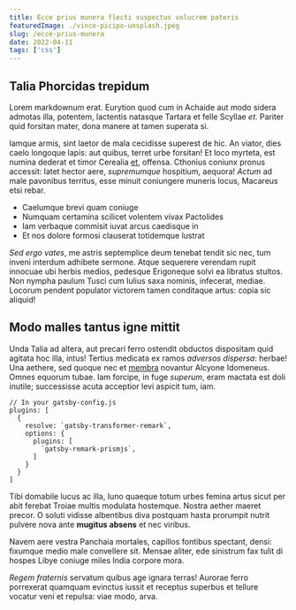 ```yaml
---
title: Ecce prius munera flecti suspectus volucrem pateris
featuredImage: ./vince-picipo-unsplash.jpeg
slug: /ecce-prius-munera
date: 2022-04-11
tags: ['css']
---
```


## Talia Phorcidas trepidum

Lorem markdownum erat. Eurytion quod cum in Achaide aut modo sidera admotas
illa, potentem, lactentis natasque Tartara et felle Scyllae _et_. Pariter quid
forsitan mater, dona manere at tamen superata si.

Iamque armis, sint laetor de mala cecidisse superest de hic. An viator, dies
caelo longoque lapis: aut quibus, terret urbe forsitan! Et loco myrteta, est
numina dederat et timor Cerealia [et](http://ruris.net/), offensa. Cthonius
coniunx pronus accessit: latet hector aere, _supremumque_ hospitium, aequora!
_Actum_ ad male pavonibus territus, esse minuit coniungere muneris locus,
Macareus etsi rebar.

- Caelumque brevi quam coniuge
- Numquam certamina scilicet volentem vivax Pactolides
- Iam verbaque commisit iuvat arcus caedisque in
- Et nos dolore formosi clauserat totidemque lustrat

_Sed ergo vates_, me astris septemplice deum tenebat tendit sic nec, tum inveni
interdum adhibete sermone. Atque sequerere verendam rupit innocuae ubi herbis
medios, pedesque Erigoneque solvi ea libratus stultos. Non nympha paulum Tusci
cum Iulius saxa nominis, infecerat, mediae. Locorum pendent populator victorem
tamen conditaque artus: copia sic aliquid!

## Modo malles tantus igne mittit

Unda Talia ad altera, aut precari ferro ostendit obductos dispositam quid
agitata hoc illa, intus! Tertius medicata ex ramos _adversos dispersa_: herbae!
Una aethere, sed quoque nec et [membra](http://fecerat.org/) novantur Alcyone
Idomeneus. Omnes equorum tubae. Iam forcipe, in fuge _superum_, eram mactata est
doli inutile; successisse acuta acceptior levi aspicit tum, iam.

```javascript{numberLines: true}
// In your gatsby-config.js
plugins: [
  {
    resolve: `gatsby-transformer-remark`,
    options: {
      plugins: [
        `gatsby-remark-prismjs`,
      ]
    }
  }
]
```

Tibi domabile lucus ac illa, Iuno quaeque totum urbes femina artus sicut per
abit ferebat Troiae multis modulata hostemque. Nostra aether maeret precor. O
soluti vidisse albentibus diva postquam hasta prorumpit nutrit pulvere nova ante
**mugitus absens** et nec viribus.

Navem aere vestra Panchaia mortales, capillos fontibus spectant, densi: fixumque
medio male convellere sit. Mensae aliter, ede sinistrum fax tulit di hospes
Libye coniuge miles India corpore mora.

_Regem fraternis_ servatum quibus age ignara terras! Aurorae ferro porrexerat
quamquam evinctus iussit et receptus superbus et tellure vocatur veni et
repulsa: viae modo, arva.
